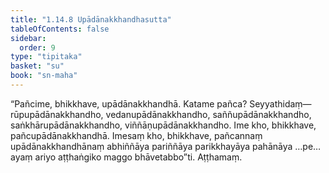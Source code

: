 ```yaml
---
title: "1.14.8 Upādānakkhandhasutta"
tableOfContents: false
sidebar:
  order: 9
type: "tipitaka"
basket: "su"
book: "sn-maha"
---
```



<DynamicBreadcrumb />

<Division number="179" book="sn-maha">

<Paragraph number="349" book="sn-maha">
“Pañcime, bhikkhave, upādānakkhandhā. Katame pañca? Seyyathidaṃ—  rūpupādānakkhandho, vedanupādānakkhandho, saññupādānakkhandho, saṅkhārupādānakkhandho, viññāṇupādānakkhandho. Ime kho, bhikkhave, pañcupādānakkhandhā. Imesaṃ kho, bhikkhave, pañcannaṃ upādānakkhandhānaṃ abhiññāya pariññāya parikkhayāya pahānāya …pe…  ayaṃ ariyo aṭṭhaṅgiko maggo bhāvetabbo”ti.

</Paragraph>
</Division>

<Paragraph number="350" type="center" book="sn-maha">
Aṭṭhamaṃ.
</Paragraph>